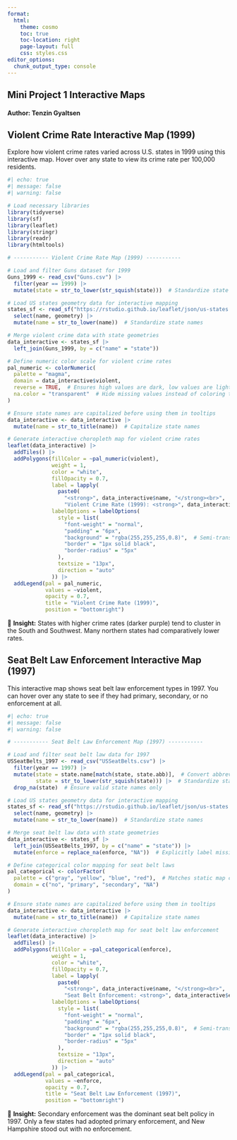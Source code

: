 ```yaml
---
format:
  html:
    theme: cosmo
    toc: true
    toc-location: right
    page-layout: full
    css: styles.css
editor_options: 
  chunk_output_type: console
---
```


<div style="text-align: left;">

# Mini Project 1 Interactive Maps

#### Author: Tenzin Gyaltsen

## Violent Crime Rate Interactive Map (1999)

Explore how violent crime rates varied across U.S. states in 1999 using this interactive map. Hover over any state to view its crime rate per 100,000 residents.

```r
#| echo: true
#| message: false
#| warning: false

# Load necessary libraries
library(tidyverse)
library(sf)
library(leaflet)
library(stringr)
library(readr)
library(htmltools)

# ----------- Violent Crime Rate Map (1999) -----------

# Load and filter Guns dataset for 1999
Guns_1999 <- read_csv("Guns.csv") |> 
  filter(year == 1999) |> 
  mutate(state = str_to_lower(str_squish(state)))  # Standardize state names

# Load US states geometry data for interactive mapping
states_sf <- read_sf("https://rstudio.github.io/leaflet/json/us-states.geojson") |> 
  select(name, geometry) |> 
  mutate(name = str_to_lower(name))  # Standardize state names

# Merge violent crime data with state geometries
data_interactive <- states_sf |> 
  left_join(Guns_1999, by = c("name" = "state"))

# Define numeric color scale for violent crime rates
pal_numeric <- colorNumeric(
  palette = "magma", 
  domain = data_interactive$violent, 
  reverse = TRUE,  # Ensures high values are dark, low values are light
  na.color = "transparent"  # Hide missing values instead of coloring them
)

# Ensure state names are capitalized before using them in tooltips
data_interactive <- data_interactive |> 
  mutate(name = str_to_title(name))  # Capitalize state names

# Generate interactive choropleth map for violent crime rates
leaflet(data_interactive) |> 
  addTiles() |> 
  addPolygons(fillColor = ~pal_numeric(violent),
              weight = 1, 
              color = "white",
              fillOpacity = 0.7,
              label = lapply(
                paste0(
                  "<strong>", data_interactive$name, "</strong><br>",  # Capitalized state name
                  "Violent Crime Rate (1999): <strong>", data_interactive$violent, "</strong> per 100,000"), HTML),  # Convert text to HTML for proper formatting
              labelOptions = labelOptions(
                style = list(
                  "font-weight" = "normal", 
                  "padding" = "6px",
                  "background" = "rgba(255,255,255,0.8)",  # Semi-transparent white background
                  "border" = "1px solid black",
                  "border-radius" = "5px"
                ),
                textsize = "13px",
                direction = "auto"
              )) |>
  addLegend(pal = pal_numeric, 
            values = ~violent, 
            opacity = 0.7, 
            title = "Violent Crime Rate (1999)", 
            position = "bottomright")
```

📝 **Insight:** States with higher crime rates (darker purple) tend to cluster in the South and Southwest. Many northern states had comparatively lower rates.

## Seat Belt Law Enforcement Interactive Map (1997)

This interactive map shows seat belt law enforcement types in 1997. You can hover over any state to see if they had primary, secondary, or no enforcement at all.

```r
#| echo: true
#| message: false
#| warning: false

# ----------- Seat Belt Law Enforcement Map (1997) -----------

# Load and filter seat belt law data for 1997
USSeatBelts_1997 <- read_csv("USSeatBelts.csv") |> 
  filter(year == 1997) |> 
  mutate(state = state.name[match(state, state.abb)],  # Convert abbreviations to full names
         state = str_to_lower(str_squish(state))) |>  # Standardize state names
  drop_na(state)  # Ensure valid state names only

# Load US states geometry data for interactive mapping
states_sf <- read_sf("https://rstudio.github.io/leaflet/json/us-states.geojson") |> 
  select(name, geometry) |> 
  mutate(name = str_to_lower(name))  # Standardize state names

# Merge seat belt law data with state geometries
data_interactive <- states_sf |> 
  left_join(USSeatBelts_1997, by = c("name" = "state")) |> 
  mutate(enforce = replace_na(enforce, "NA"))  # Explicitly label missing enforcement data

# Define categorical color mapping for seat belt laws
pal_categorical <- colorFactor(
  palette = c("gray", "yellow", "blue", "red"),  # Matches static map color scheme
  domain = c("no", "primary", "secondary", "NA")
)

# Ensure state names are capitalized before using them in tooltips
data_interactive <- data_interactive |> 
  mutate(name = str_to_title(name))  # Capitalize state names

# Generate interactive choropleth map for seat belt law enforcement
leaflet(data_interactive) |> 
  addTiles() |> 
  addPolygons(fillColor = ~pal_categorical(enforce),
              weight = 1, 
              color = "white",
              fillOpacity = 0.7,
              label = lapply(
                paste0(
                  "<strong>", data_interactive$name, "</strong><br>",  # Capitalized state name
                  "Seat Belt Enforcement: <strong>", data_interactive$enforce, "</strong>"), HTML),  # Convert text to HTML for proper formatting
              labelOptions = labelOptions(
                style = list(
                  "font-weight" = "normal", 
                  "padding" = "6px",
                  "background" = "rgba(255,255,255,0.8)",  # Semi-transparent white background
                  "border" = "1px solid black",
                  "border-radius" = "5px"
                ),
                textsize = "13px",
                direction = "auto"
              )) |>
  addLegend(pal = pal_categorical, 
            values = ~enforce, 
            opacity = 0.7, 
            title = "Seat Belt Law Enforcement (1997)", 
            position = "bottomright")
```

📝 **Insight:** Secondary enforcement was the dominant seat belt policy in 1997. Only a few states had adopted primary enforcement, and New Hampshire stood out with no enforcement.

</div>
